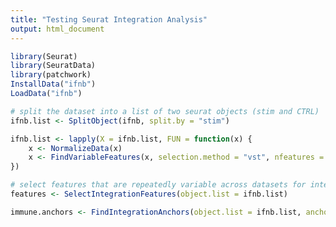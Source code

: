 ```yaml
---
title: "Testing Seurat Integration Analysis"
output: html_document
---
```




```R
library(Seurat)
library(SeuratData)
library(patchwork)
InstallData("ifnb")
LoadData("ifnb")

# split the dataset into a list of two seurat objects (stim and CTRL)
ifnb.list <- SplitObject(ifnb, split.by = "stim")
```



```R
ifnb.list <- lapply(X = ifnb.list, FUN = function(x) {
    x <- NormalizeData(x)
    x <- FindVariableFeatures(x, selection.method = "vst", nfeatures = 2000)
})

# select features that are repeatedly variable across datasets for integration
features <- SelectIntegrationFeatures(object.list = ifnb.list)


```




```R
immune.anchors <- FindIntegrationAnchors(object.list = ifnb.list, anchor.features = features)




```






